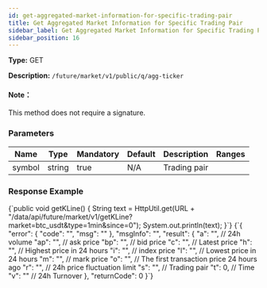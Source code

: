 ```yaml
---
id: get-aggregated-market-information-for-specific-trading-pair
title: Get Aggregated Market Information for Specific Trading Pair
sidebar_label: Get Aggregated Market Information for Specific Trading Pair
sidebar_position: 16
---
```


**Type:** GET

**Description:** `/future/market/v1/public/q/agg-ticker`

#### Note：

This method does not require a signature.

### Parameters

| Name   | Type   | Mandatory | Default | Description  | Ranges |
| ------ | ------ | --------- | ------- | ------------ | ------ |
| symbol | string | true      | N/A     | Trading pair |        |

### Response Example


<CodeBlock language="java" title="Java">
  {`public void getKLine() {
    String text = HttpUtil.get(URL + "/data/api/future/market/v1/getKLine?market=btc_usdt&type=1min&since=0");
    System.out.println(text);
}`}
</CodeBlock>

<CodeBlock language="json" title="Response">
  {`{
  "error": {
    "code": "",
    "msg": ""
  },
  "msgInfo": "",
  "result": {
    "a": "",  // 24h volume
    "ap": "", // ask price
    "bp": "", // bid price
    "c": "",  // Latest price
    "h": "",  // Highest price in 24 hours
    "i": "",  // index price
    "l": "",  // Lowest price in 24 hours
    "m": "",  // mark price
    "o": "",  // The first transaction price 24 hours ago
    "r": "",  // 24h price fluctuation limit
    "s": "",  // Trading pair
    "t": 0,   // Time
    "v": ""   // 24h Turnover
  },
  "returnCode": 0
}`}
</CodeBlock>

